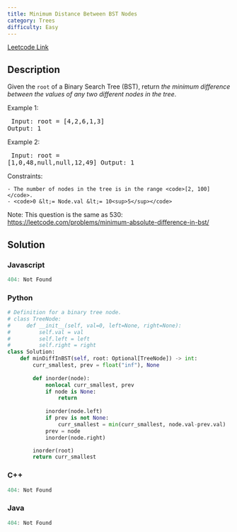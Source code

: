 ```yaml
---
title: Minimum Distance Between BST Nodes
category: Trees
difficulty: Easy
---
```


<Callout>

[Leetcode Link](https://leetcode.com/problems/minimum-distance-between-bst-nodes)

</Callout>

## Description
Given the <code>root</code> of a Binary Search Tree (BST), return *the minimum difference between the values of any two different nodes in the tree*.

 
Example 1:
<Image alt="" src="https://assets.leetcode.com/uploads/2021/02/05/bst1.jpg" width={292} height={301} />
<br /><pre className="overflow-x-auto">
Input: root = [4,2,6,1,3]
Output: 1
</pre>

Example 2:
<Image alt="" src="https://assets.leetcode.com/uploads/2021/02/05/bst2.jpg" width={282} height={301} />
<br /><pre className="overflow-x-auto">
Input: root = [1,0,48,null,null,12,49]
Output: 1
</pre>

 
Constraints:


	- The number of nodes in the tree is in the range <code>[2, 100]</code>.
	- <code>0 &lt;= Node.val &lt;= 10<sup>5</sup></code>


 
Note: This question is the same as 530: <a href="https://leetcode.com/problems/minimum-absolute-difference-in-bst/" target="_blank">https://leetcode.com/problems/minimum-absolute-difference-in-bst/</a>


## Solution

### Javascript
```javascript
404: Not Found
```
### Python
```python
# Definition for a binary tree node.
# class TreeNode:
#     def __init__(self, val=0, left=None, right=None):
#         self.val = val
#         self.left = left
#         self.right = right
class Solution:
    def minDiffInBST(self, root: Optional[TreeNode]) -> int:
        curr_smallest, prev = float("inf"), None
        
        def inorder(node):
            nonlocal curr_smallest, prev
            if node is None:
                return
            
            inorder(node.left)
            if prev is not None:
                curr_smallest = min(curr_smallest, node.val-prev.val)
            prev = node
            inorder(node.right)

        inorder(root)
        return curr_smallest

```
### C++
```cpp
404: Not Found
```
### Java
```java
404: Not Found
```


